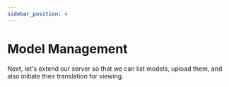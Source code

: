 ```yaml
---
sidebar_position: 4
---
```



# Model Management

Next, let's extend our server so that we can list models, upload them, and also initiate
their translation for viewing.

<Tabs groupId="operating-systems">
    <TabItem value="nodejs-vscode" label="Node.js (VSCode)" default>
        <NodeJSVSCode />
    </TabItem>
    <TabItem value="dotnet-vscode" label=".NET 6 (VSCode)">
        <DotNetVSCode />
    </TabItem>
    <TabItem value="dotnet-vs2022" label=".NET 6 (VS2022)">
        <DotNetVS2022 />
    </TabItem>
</Tabs>
